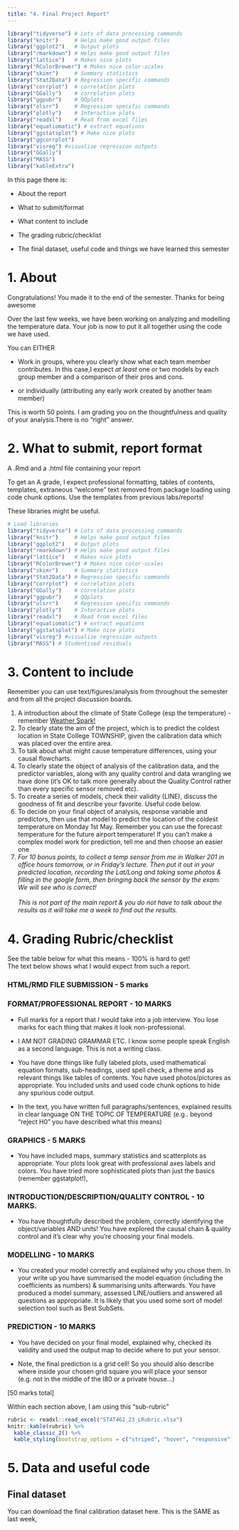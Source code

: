 ```yaml
---
title: "4. Final Project Report"
---
```


```r
library("tidyverse") # Lots of data processing commands
library("knitr")     # Helps make good output files
library("ggplot2")   # Output plots
library("rmarkdown") # Helps make good output files
library("lattice")   # Makes nice plots
library("RColorBrewer") # Makes nice color-scales
library("skimr")     # Summary statistics
library("Stat2Data") # Regression specific commands
library("corrplot")  # correlation plots
library("GGally")    # correlation plots
library("ggpubr")    # QQplots
library("olsrr")     # Regression specific commands
library("plotly")    # Interactive plots
library("readxl")    # Read from excel files
library("equatiomatic") # extract equations
library("ggstatsplot") # Make nice plots
library("ggcorrplot")
library("visreg") #visualise regression outputs
library("GGally")
library("MASS")
library("kableExtra")
```

In this page there is:

-   About the report

-   What to submit/format

-   What content to include

-   The grading rubric/checklist

-   The final dataset, useful code and things we have learned this semester

# 1. About

Congratulations! You made it to the end of the semester. Thanks for being awesome

Over the last few weeks, we have been working on analyzing and modelling the temperature data. Your job is now to put it all together using the code we have used.

You can EITHER

-   Work in groups, where you clearly show what each team member contributes. In this case,I expect *at least* one or two models by each group member and a comparison of their pros and cons.

-   or individually (attributing any early work created by another team member)

This is worth 50 points. I am grading you on the thoughtfulness and quality of your analysis.There is no "right" answer.

# 2. What to submit, report format

A .Rmd and a .html file containing your report

To get an A grade, I expect professional formatting, tables of contents, templates, extraneous "welcome" text removed from package loading using code chunk options. Use the templates from previous labs/reports!

These libraries might be useful.

```r
# Load libraries
library("tidyverse") # Lots of data processing commands
library("knitr")     # Helps make good output files
library("ggplot2")   # Output plots
library("rmarkdown") # Helps make good output files
library("lattice")   # Makes nice plots
library("RColorBrewer") # Makes nice color-scales
library("skimr")     # Summary statistics
library("Stat2Data") # Regression specific commands
library("corrplot")  # correlation plots
library("GGally")    # correlation plots
library("ggpubr")    # QQplots
library("olsrr")     # Regression specific commands
library("plotly")    # Interactive plots
library("readxl")    # Read from excel files
library("equatiomatic") # extract equations
library("ggstatsplot") # Make nice plots
library("visreg") #visualise regression outputs
library("MASS") # Studentised residuals


```

# 3. Content to include

Remember you can use text/figures/analysis from throughout the semester and from all the project discussion boards.

1.  A introduction about the climate of State College (esp the temperature) - remember [Weather Spark!](www.weatherspark.com)\
2.  To clearly state the aim of the project, which is to predict the coldest location in State College TOWNSHIP, given the calibration data which was placed over the entire area.\
3.  To talk about what might cause temperature differences, using your causal flowcharts.\
4.  To clearly state the object of analysis of the calibration data, and the predictor variables, along with any quality control and data wrangling we have done (it's OK to talk more generally about the Quality Control rather than every specific sensor removed etc).\
5.  To create a series of models, check their validity (LINE), discuss the goodness of fit and describe your favorite. Useful code below.\
6.  To decide on your final object of analysis, response variable and predictors, then use that model to predict the location of the coldest temperature on Monday 1st May. Remember you can use the forecast temperature for the future airport temperature! If you can't make a complex model work for prediction, tell me and then choose an easier one\
7.  *For 10 bonus points, to collect a temp sensor from me in Walker 201 in office hours tomorrow, or in Friday's lecture. Then put it out in your predicted location, recording the Lat/Long and taking some photos & filling in the google form, then bringing back the sensor by the exam. We will see who is correct!\
    \
    This is not part of the main report & you do not have to talk about the results as it will take me a week to find out the results.*

# 4. Grading Rubric/checklist

See the table below for what this means - 100% is hard to get! \
The text below shows what I would expect from such a report.

### **HTML/RMD FILE SUBMISSION - 5 marks**

### **FORMAT/PROFESSIONAL REPORT - 10 MARKS**

-   Full marks for a report that *I* would take into a job interview. You lose marks for each thing that makes it look non-professional.

-   I AM NOT GRADING GRAMMAR ETC. I know some people speak English as a second language. This is not a writing class.

-   You have done things like fully labeled plots, used mathematical equation formats, sub-headings, used spell check, a theme and as relevant things like tables of contents. You have used photos/pictures as appropriate. You included units and used code chunk options to hide any spurious code output.

-   In the text, you have written full paragraphs/sentences, explained results in clear language ON THE TOPIC OF TEMPERATURE (e.g.. beyond "reject H0" you have described what this means)

### GRAPHICS - 5 MARKS

-   You have included maps, summary statistics and scatterplots as appropriate. Your plots look great with professional axes labels and colors. You have tried more sophisticated plots than just the basics (remember ggstatplot!),

### **INTRODUCTION/DESCRIPTION/QUALITY CONTROL - 10 MARKS.**

-   You have thoughtfully described the problem, correctly identifying the object/variables AND units! You have explored the causal chain & quality control and it's clear why you're choosing your final models.

### **MODELLING - 10 MARKS**

-   You created your model correctly and explained why you chose them. In your write up you have summarised the model equation (including the coefficients as numbers) & summarising units afterwards. You have produced a model summary, assessed LINE/outliers and answered all questions as appropriate. It is likely that you used some sort of model selection tool such as Best SubSets.

### **PREDICTION - 10 MARKS**

-   You have decided on your final model, explained why, checked its validity and used the output map to decide where to put your sensor.

-   Note, the final prediction is a grid cell! So you should also describe where inside your chosen grid square you will place your sensor (e.g. not in the middle of the I80 or a private house...)

\[50 marks total\]

Within each section above, I am using this "sub-rubric"

```r
rubric <- readxl::read_excel("STAT462_23_LRubric.xlsx")
knitr::kable(rubric) %>%   
  kable_classic_2() %>%
  kable_styling(bootstrap_options = c("striped", "hover", "responsive"))


```

# 5. Data and useful code

## Final dataset

You can download the final calibration dataset here. This is the SAME as last week,
